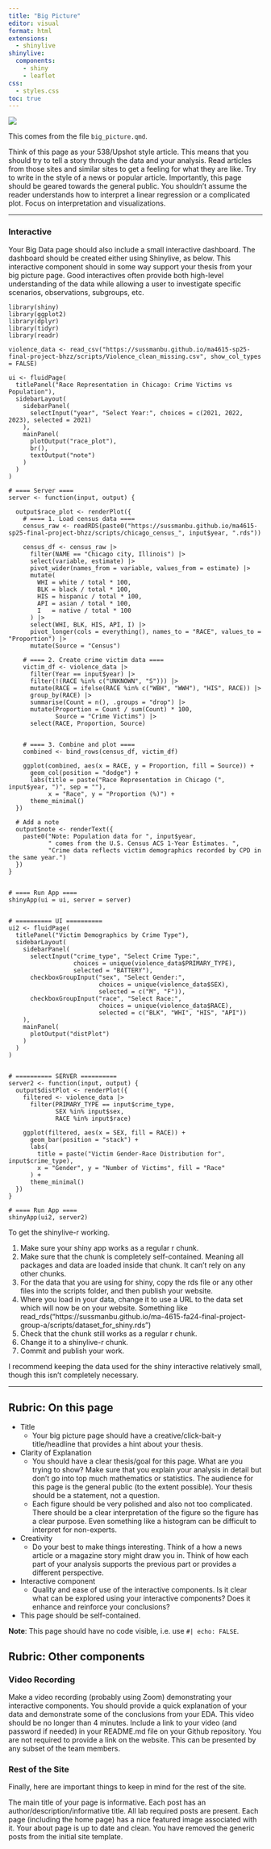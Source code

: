 ```yaml
---
title: "Big Picture"
editor: visual
format: html
extensions:
  - shinylive
shinylive:
  components:
    - shiny
    - leaflet
css:
  - styles.css
toc: true
---
```


::: {=html}
<script type="module">
  import { main } from "./shinylive/scripts/main.js";
  main();
</script>
:::



![](images/The_Big_Picture_2.jpeg)

This comes from the file `big_picture.qmd`.

Think of this page as your 538/Upshot style article. This means that you should try to tell a story through the data and your analysis. Read articles from those sites and similar sites to get a feeling for what they are like. Try to write in the style of a news or popular article. Importantly, this page should be geared towards the general public. You shouldn't assume the reader understands how to interpret a linear regression or a complicated plot. Focus on interpretation and visualizations.



---


### Interactive

Your Big Data page should also include a small interactive dashboard. The dashboard should be created either using Shinylive, as below. This interactive component should in some way support your thesis from your big picture page. Good interactives often provide both high-level understanding of the data while allowing a user to investigate specific scenarios, observations, subgroups, etc.




```shinylive-r
library(shiny)
library(ggplot2)
library(dplyr)
library(tidyr)
library(readr)

violence_data <- read_csv("https://sussmanbu.github.io/ma4615-sp25-final-project-bhzz/scripts/Violence_clean_missing.csv", show_col_types = FALSE)

ui <- fluidPage(
  titlePanel("Race Representation in Chicago: Crime Victims vs Population"),
  sidebarLayout(
    sidebarPanel(
      selectInput("year", "Select Year:", choices = c(2021, 2022, 2023), selected = 2021)
    ),
    mainPanel(
      plotOutput("race_plot"),
      br(),
      textOutput("note")
    )
  )
)

# ==== Server ====
server <- function(input, output) {
  
  output$race_plot <- renderPlot({
    # ==== 1. Load census data ====
    census_raw <- readRDS(paste0("https://sussmanbu.github.io/ma4615-sp25-final-project-bhzz/scripts/chicago_census_", input$year, ".rds"))
    
    census_df <- census_raw |>
      filter(NAME == "Chicago city, Illinois") |>
      select(variable, estimate) |>
      pivot_wider(names_from = variable, values_from = estimate) |>
      mutate(
        WHI = white / total * 100,
        BLK = black / total * 100,
        HIS = hispanic / total * 100,
        API = asian / total * 100,
        I   = native / total * 100
      ) |>
      select(WHI, BLK, HIS, API, I) |>
      pivot_longer(cols = everything(), names_to = "RACE", values_to = "Proportion") |>
      mutate(Source = "Census")
    
    # ==== 2. Create crime victim data ====
    victim_df <- violence_data |>
      filter(Year == input$year) |>
      filter(!(RACE %in% c("UNKNOWN", "S"))) |>
      mutate(RACE = ifelse(RACE %in% c("WBH", "WWH"), "HIS", RACE)) |>
      group_by(RACE) |>
      summarise(Count = n(), .groups = "drop") |>
      mutate(Proportion = Count / sum(Count) * 100,
             Source = "Crime Victims") |>
      select(RACE, Proportion, Source)
    
    
    # ==== 3. Combine and plot ====
    combined <- bind_rows(census_df, victim_df)
    
    ggplot(combined, aes(x = RACE, y = Proportion, fill = Source)) +
      geom_col(position = "dodge") +
      labs(title = paste("Race Representation in Chicago (", input$year, ")", sep = ""),
           x = "Race", y = "Proportion (%)") +
      theme_minimal()
  })
  
  # Add a note
  output$note <- renderText({
    paste0("Note: Population data for ", input$year,
           " comes from the U.S. Census ACS 1-Year Estimates. ",
           "Crime data reflects victim demographics recorded by CPD in the same year.")
  })
}


# ==== Run App ====
shinyApp(ui = ui, server = server)


# ========== UI ==========
ui2 <- fluidPage(
  titlePanel("Victim Demographics by Crime Type"),
  sidebarLayout(
    sidebarPanel(
      selectInput("crime_type", "Select Crime Type:",
                  choices = unique(violence_data$PRIMARY_TYPE),
                  selected = "BATTERY"),
      checkboxGroupInput("sex", "Select Gender:",
                         choices = unique(violence_data$SEX),
                         selected = c("M", "F")),
      checkboxGroupInput("race", "Select Race:",
                         choices = unique(violence_data$RACE),
                         selected = c("BLK", "WHI", "HIS", "API"))
    ),
    mainPanel(
      plotOutput("distPlot")
    )
  )
)


# ========== SERVER ==========
server2 <- function(input, output) {
  output$distPlot <- renderPlot({
    filtered <- violence_data |>
      filter(PRIMARY_TYPE == input$crime_type,
             SEX %in% input$sex,
             RACE %in% input$race)
    
    ggplot(filtered, aes(x = SEX, fill = RACE)) +
      geom_bar(position = "stack") +
      labs(
        title = paste("Victim Gender-Race Distribution for", input$crime_type),
        x = "Gender", y = "Number of Victims", fill = "Race"
      ) +
      theme_minimal()
  })
}

# ==== Run App ====
shinyApp(ui2, server2)
```




To get the shinylive-r working.
 
1. Make sure your shiny app works as a regular r chunk.
2. Make sure that the chunk is completely self-contained. Meaning all packages and data are loaded inside that chunk. It can't rely on any other chunks.
3. For the data that you are using for shiny, copy the rds file or any other files into the scripts folder, and then publish your website.
4. Where you load in your data, change it to use a URL to the data set which will now be on your website. Something like read_rds("https://sussmanbu.github.io/ma-4615-fa24-final-project-group-a/scripts/dataset_for_shiny.rds")
5. Check that the chunk still works as a regular r chunk.
6. Change it to a shinylive-r chunk.
7. Commit and publish your work.

I recommend keeping the data used for the shiny interactive relatively small, though this isn't completely necessary.

---




## Rubric: On this page


* Title
  * Your big picture page should have a creative/click-bait-y title/headline that provides a hint about your thesis.
* Clarity of Explanation
  * You should have a clear thesis/goal for this page. What are you trying to show? Make sure that you explain your analysis in detail but don't go into top much mathematics or statistics. The audience for this page is the general public (to the extent possible). Your thesis should be a statement, not a question.
  * Each figure should be very polished and also not too complicated. There should be a clear interpretation of the figure so the figure has a clear purpose. Even something like a histogram can be difficult to interpret for non-experts.
* Creativity
  * Do your best to make things interesting. Think of a how a news article or a magazine story might draw you in. Think of how each part of your analysis supports the previous part or provides a different perspective.
* Interactive component
  * Quality and ease of use of the interactive components.
Is it clear what can be explored using your interactive components?
Does it enhance and reinforce your conclusions?
* This page should be self-contained.
  
**Note**: This page should have no code visible, i.e. use `#| echo: FALSE`.  




## Rubric: Other components

### Video Recording

Make a video recording (probably using Zoom) demonstrating your interactive components.
You should provide a quick explanation of your data and demonstrate some of the conclusions from your EDA.
This video should be no longer than 4 minutes.
Include a link to your video (and password if needed) in your README.md file on your Github repository. You are not required to provide a link on the website.
This can be presented by any subset of the team members.


### Rest of the Site

Finally, here are important things to keep in mind for the rest of the site. 

The main title of your page is informative.
Each post has an author/description/informative title.
All lab required posts are present.
Each page (including the home page) has a nice featured image associated with it.
Your about page is up to date and clean.
You have removed the generic posts from the initial site template.


